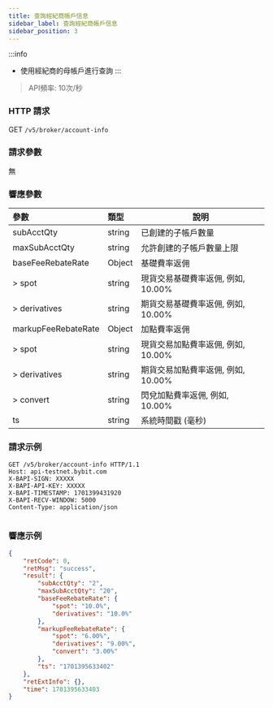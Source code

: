 ```yaml
---
title: 查詢經紀商帳戶信息
sidebar_label: 查詢經紀商帳戶信息
sidebar_position: 3
---
```

:::info
* 使用經紀商的母帳戶進行查詢
:::
> API頻率: 10次/秒

### HTTP 請求
GET `/v5/broker/account-info`

### 請求參數
無

### 響應參數
| 參數 | 類型 | 說明|
|:----- |:-----|----- |
|subAcctQty |string |已創建的子帳戶數量|
|maxSubAcctQty |string |允許創建的子帳戶數量上限|
|baseFeeRebateRate |Object |基礎費率返佣|
|> spot |string |現貨交易基礎費率返佣, 例如, 10.00% |
|> derivatives |string |期貨交易基礎費率返佣, 例如, 10.00%|
|markupFeeRebateRate |Object |加點費率返佣|
|> spot |string |現貨交易加點費率返佣, 例如, 10.00% |
|> derivatives |string |期貨交易加點費率返佣, 例如, 10.00%|
|> convert |string |閃兌加點費率返佣, 例如, 10.00%|
|ts |string |系統時間戳 (毫秒) |

### 請求示例

<Tabs groupId="programming-languages">
<TabItem value="http" label="HTTP">

```http
GET /v5/broker/account-info HTTP/1.1
Host: api-testnet.bybit.com
X-BAPI-SIGN: XXXXX
X-BAPI-API-KEY: XXXXX
X-BAPI-TIMESTAMP: 1701399431920
X-BAPI-RECV-WINDOW: 5000
Content-Type: application/json
```

</TabItem>
<TabItem value="python" label="Python">

```python

```

</TabItem>
</Tabs>

### 響應示例

```json
{
    "retCode": 0,
    "retMsg": "success",
    "result": {
        "subAcctQty": "2",
        "maxSubAcctQty": "20",
        "baseFeeRebateRate": {
            "spot": "10.0%",
            "derivatives": "10.0%"
        },
        "markupFeeRebateRate": {
            "spot": "6.00%",
            "derivatives": "9.00%",
            "convert": "3.00%"
        },
        "ts": "1701395633402"
    },
    "retExtInfo": {},
    "time": 1701395633403
}
```
